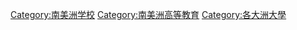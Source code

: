 [[Category:南美洲学校|Category:南美洲学校]]
[[Category:南美洲高等教育|Category:南美洲高等教育]]
[[Category:各大洲大學|Category:各大洲大學]]